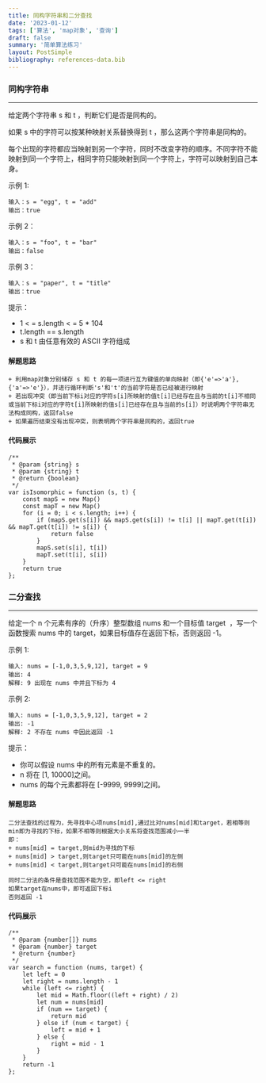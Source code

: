 ```yaml
---
title: 同构字符串和二分查找
date: '2023-01-12'
tags: ['算法', 'map对象', '查询']
draft: false
summary: '简单算法练习'
layout: PostSimple
bibliography: references-data.bib
---
```


### 同构字符串
---
给定两个字符串 s 和 t ，判断它们是否是同构的。

如果 s 中的字符可以按某种映射关系替换得到 t ，那么这两个字符串是同构的。

每个出现的字符都应当映射到另一个字符，同时不改变字符的顺序。不同字符不能映射到同一个字符上，相同字符只能映射到同一个字符上，字符可以映射到自己本身。

示例 1:
```
输入：s = "egg", t = "add"
输出：true
```
示例 2：
```
输入：s = "foo", t = "bar"
输出：false
```
示例 3：
```
输入：s = "paper", t = "title"
输出：true
```
提示：
+ 1 < = s.length < = 5 * 104
+ t.length == s.length
+ s 和 t 由任意有效的 ASCII 字符组成

#### 解题思路
```
+ 利用map对象分别储存 s 和 t 的每一项进行互为键值的单向映射（即{'e'=>'a'},{'a'=>'e'}），并进行循环判断's'和't'的当前字符是否已经被进行映射
+ 若出现冲突（即当前下标i对应的字符s[i]所映射的值t[i]已经存在且与当前的t[i]不相同或当前下标i对应的字符t[i]所映射的值s[i]已经存在且与当前的s[i]）时说明两个字符串无法构成同构，返回false
+ 如果遍历结束没有出现冲突，则表明两个字符串是同构的，返回true

```
#### 代码展示
```
/**
 * @param {string} s
 * @param {string} t
 * @return {boolean}
 */
var isIsomorphic = function (s, t) {
    const mapS = new Map()
    const mapT = new Map()
    for (i = 0; i < s.length; i++) {
        if (mapS.get(s[i]) && mapS.get(s[i]) != t[i] || mapT.get(t[i]) && mapT.get(t[i]) != s[i]) {
            return false
        }
        mapS.set(s[i], t[i])
        mapT.set(t[i], s[i])
    }
    return true
};
```

### 二分查找
---
给定一个 n 个元素有序的（升序）整型数组 nums 和一个目标值 target  ，写一个函数搜索 nums 中的 target，如果目标值存在返回下标，否则返回 -1。

示例 1:
```
输入: nums = [-1,0,3,5,9,12], target = 9
输出: 4
解释: 9 出现在 nums 中并且下标为 4
```
示例 2:
```
输入: nums = [-1,0,3,5,9,12], target = 2
输出: -1
解释: 2 不存在 nums 中因此返回 -1
```
提示：
+ 你可以假设 nums 中的所有元素是不重复的。
+ n 将在 [1, 10000]之间。
+ nums 的每个元素都将在 [-9999, 9999]之间。

#### 解题思路
```
二分法查找的过程为，先寻找中心项nums[mid],通过比对nums[mid]和target，若相等则min即为寻找的下标，如果不相等则根据大小关系将查找范围减小一半
即：
+ nums[mid] = target,则mid为寻找的下标
+ nums[mid] > target,则target只可能在nums[mid]的左侧
+ nums[mid] < target,则target只可能在nums[mid]的右侧

同时二分法的条件是查找范围不能为空，即left <= right
如果target在nums中，即可返回下标i
否则返回 -1

```
#### 代码展示
```
/**
 * @param {number[]} nums
 * @param {number} target
 * @return {number}
 */
var search = function (nums, target) {
    let left = 0
    let right = nums.length - 1
    while (left <= right) {
        let mid = Math.floor((left + right) / 2)
        let num = nums[mid]
        if (num == target) {
            return mid
        } else if (num < target) {
            left = mid + 1
        } else {
            right = mid - 1
        }
    }
    return -1
};
```